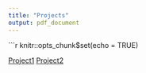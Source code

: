 ```yaml
---
title: "Projects"
output: pdf_document
---
```


```r
knitr::opts_chunk$set(echo = TRUE)

[Project1](/project1)
[Project2](/project2)